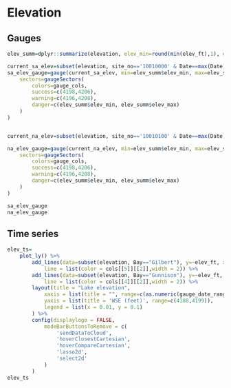# Elevation

## Gauges
```r
elev_summ=dplyr::summarize(elevation, elev_min=round(min(elev_ft),1), elev_max=round(max(elev_ft),1), elev_mean=round(mean(elev_ft),1))

current_sa_elev=subset(elevation, site_no=='10010000' & Date==max(Date))$elev_ft
sa_elev_gauge=gauge(current_sa_elev, min=elev_summ$elev_min, max=elev_summ$elev_max, abbreviate=F, symbol = ' ft', label='Gilbert Bay elev',
	sectors=gaugeSectors(
		colors=gauge_cols,
		success=c(4198,4206),
		warning=c(4196,4208),
		danger=c(elev_summ$elev_min, elev_summ$elev_max)
	)
)


current_na_elev=subset(elevation, site_no=='10010100' & Date==max(Date))$elev_ft

na_elev_gauge=gauge(current_na_elev, min=elev_summ$elev_min, max=elev_summ$elev_max, abbreviate=F, symbol = ' ft', label='Gunnison Bay elev',
	sectors=gaugeSectors(
		colors=gauge_cols,
		success=c(4198,4206),
		warning=c(4196,4208),
		danger=c(elev_summ$elev_min, elev_summ$elev_max)
	)
)

sa_elev_gauge
na_elev_gauge
```


## Time series
```r
elev_ts=
	plot_ly() %>%
		add_lines(data=subset(elevation, Bay=="Gilbert"), y=~elev_ft, x=~Date, name="Gilbert",
			line = list(color = cols[[5]][[2]],width = 2)) %>%
		add_lines(data=subset(elevation, Bay=="Gunnison"), y=~elev_ft, x=~Date, name="Gunnison",
			line = list(color = cols[[4]][[2]],width = 2)) %>%
		layout(title = "Lake elevation",
			xaxis = list(title = "", range=c(as.numeric(gauge_date_range[2]-365*10)*86400000,as.numeric(gauge_date_range[2])*86400000), rangeslider = list(type = "date")),
			yaxis = list(title = 'WSE (feet)', range=c(4188,4199)),
			legend = list(x = 0.01, y = 0.1)
		) %>% 
		config(displaylogo = FALSE,
			modeBarButtonsToRemove = c(
				'sendDataToCloud',
				'hoverClosestCartesian',
				'hoverCompareCartesian',
				'lasso2d',
				'select2d'
			)
		)
elev_ts
```


